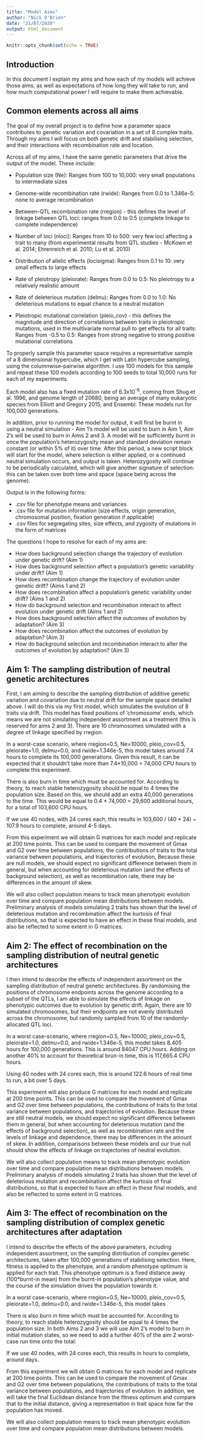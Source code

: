 ```yaml
---
title: "Model Aims"
author: "Nick O'Brien"
date: "21/07/2020"
output: html_document
---
```


```r
knitr::opts_chunk$set(echo = TRUE)
```

## Introduction

In this document I explain my aims and how each of my models will achieve those aims, as well as expectations of how long they will take to run, and how much computational power I will require to make them achievable. 

## Common elements across all aims

The goal of my overall project is to define how a parameter space contributes to genetic variation and covariation in a set of 8 complex traits. Through my aims I will focus on both genetic drift and stabilising selection, and their interactions with recombination rate and location. 

Across all of my aims, I have the same genetic parameters that drive the output of the model. These include: 

+ Population size (Ne): Ranges from 100 to 10,000: very small populations to intermediate sizes 

+ Genome-wide recombination rate (rwide): Ranges from 0.0 to 1.346e-5: none to average recombination

+ Between-QTL recombination rate (rregion) - this defines the level of linkage between QTL loci: ranges from 0.0 to 0.5 (complete linkage to complete independence)

* Number of loci (nloci): Ranges from 10 to 500: very few loci affecting a trait to many (from experimental results from QTL studies - McKown et al. 2014; Ehrenreich et al. 2010; Lu et al. 2010)

* Distribution of allelic effects (locisigma): Ranges from 0.1 to 10: very small effects to large effects

* Rate of pleiotropy (pleiorate): Ranges from 0.0 to 0.5: No pleiotropy to a relatively realistic amount

* Rate of deleterious mutation (delmu): Ranges from 0.0 to 1.0: No deleterious mutations to equal chance to a neutral mutation

* Pleiotropic mutational correlation (pleio_cov) - this defines the magnitude and direction of correlations between traits in pleiotropic mutations, used in the multivariate normal pull to get effects for all traits: Ranges from -0.5 to 0.5: Ranges from strong negative to strong positive mutational correlations


To properly sample this parameter space requires a representative sample of a 8 dimensional hypercube, which I get with Latin hypercube sampling, using the columnwise-pairwise algorithm. I use 100 models for this sample and repeat these 100 models according to 100 seeds to total 10,000 runs for each of my experiments. 

Each model also has a fixed mutation rate of 6.3x10^-6^, coming from Shug et al. 1996, and genome length of 20680, being an average of many eukaryotic species from Elliott and Gregory 2015, and Ensembl. These models run for 100,000 generations.

In addition, prior to running the model for output, it will first be burnt in using a neutral simulation - Aim 1's model will be used to burn in Aim 1, Aim 2's will be used to burn in Aims 2 and 3. A model will be sufficiently burnt in once the population's heterozygosity mean and standard deviation remain constant (or within 5% of it) over time. After this period, a new script block will start for the model, where selection is either applied, or a continued neutral simulation occurs, and output is taken. Heterozygosity will continue to be periodically calculated, which will give another signature of selection: this can be taken over both time and space (space being across the genome).

Output is in the following forms:

* .csv file for phenotype means and variances
* .csv file for mutation information (size effects, origin generation, chromosomal position, fixation generation if applicable)
* .csv files for segregating sites, size effects, and zygosity of mutations in the form of matrices


The questions I hope to resolve for each of my aims are:

* How does background selection change the trajectory of evolution under genetic drift? (Aim 1)
* How does background selection affect a population's genetic variability under drift? (Aim 1)
* How does recombination change the trajectory of evolution under genetic drift? (Aims 1 and 2)
* How does recombination affect a population's genetic variability under drift? (Aims 1 and 2)
* How do background selection and recombination interact to affect evolution under genetic drift (Aims 1 and 2)
* How does background selection affect the outcomes of evolution by adaptation? (Aim 3)
* How does recombination affect the outcomes of evolution by adaptation? (Aim 3)
* How do background selection and recombination interact to alter the outcomes of evolution by adaptation? (Aim 3)


## Aim 1: The sampling distribution of neutral genetic architectures

First, I am aiming to describe the sampling distribution of additive genetic variation and covariation due to neutral drift for the sample space detailed above. I will do this via my first model, which simulates the evolution of 8 traits via drift. This model has fixed positions of 'chromosome' ends, which means we are not simulating independent assortment as a treatment (this is reserved for aims 2 and 3). There are 10 chromosomes simulated with a degree of linkage specified by rregion.

In a worst-case scenario, where rregion=0.5, Ne=10000, pleio_cov=0.5, pleiorate=1.0, delmu=0.0, and rwide=1.346e-5, this model takes around 7.4 hours to complete its 100,000 generations.
Given this result, it can be expected that it shouldn't take more than 7.4*10,000 = 74,000 CPU hours to complete this experiment.

There is also burn in time which must be accounted for. According to theory, to reach stable heterozygosity should be equal to 4 times the population size. Based on this, we should add an extra 40,000 generations to the time. This would be equal to 0.4 * 74,000 = 29,600 additional hours, for a total of 103,600 CPU hours.

If we use 40 nodes, with 24 cores each, this results in 103,600 / (40 * 24) ~ 107.9 hours to complete, around 4-5 days.

From this experiment we will obtain G matrices for each model and replicate at 200 time points. This can be used to compare the movement of Gmax and G2 over time between populations, the contributions of traits to the total variance between populations, and trajectories of evolution, Because these are null models, we should expect no significant difference between them in general, but when accounting for deleterious mutation (and the effects of background selection), as well as recombination rate, there may be differences in the amount of skew.

We will also collect population means to track mean phenotypic evolution over time and compare population mean distributions between models. Preliminary analysis of models simulating 2 traits has shown that the level of deleterious mutation and recombination affect the kurtosis of final distributions, so that is expected to have an effect in these final models, and also be reflected to some extent in G matrices.

## Aim 2: The effect of recombination on the sampling distribution of neutral genetic architectures

I then intend to describe the effects of independent assortment on the sampling distribution of neutral genetic architectures. By randomising the positions of chromosome endpoints across the genome according to a subset of the QTLs, I am able to simulate the effects of linkage on phenotypic outcomes due to evolution by genetic drift. Again, there are 10 simulated chromosomes, but their endpoints are not evenly distributed across the chromosome, but randomly sampled from 10 of the randomly-allocated QTL loci.

In a worst case-scenario, where rregion=0.5, Ne=10000, pleio_cov=0.5, pleiorate=1.0, delmu=0.0, and rwide=1.346e-5, this model takes 8.405 hours for 100,000 generations. This is around 84047 CPU hours. 
Adding on another 40% to account for theoretical brun-in time, this is 117,665.4 CPU hours.

Using 40 nodes with 24 cores each, this is around 122.6 hours of real time to run, a bit over 5 days.

This experiment will also produce G matrices for each model and replicate at 200 time points. This can be used to compare the movement of Gmax and G2 over time between populations, the contributions of traits to the total variance between populations, and trajectories of evolution. Because these are still neutral models, we should expect no significant difference between them in general, but when accounting for deleterious mutation (and the effects of background selection), as well as recombination rate and the levels of linkage and dependence, there may be differences in the amount of skew. In addition, comparisons between these models and our true null should show the effects of linkage on trajectories of neutral evolution.

We will also collect population means to track mean phenotypic evolution over time and compare population mean distributions between models. Preliminary analysis of models simulating 2 traits has shown that the level of deleterious mutation and recombination affect the kurtosis of final distributions, so that is expected to have an effect in these final models, and also be reflected to some extent in G matrices.


## Aim 3: The effect of recombination on the sampling distribution of complex genetic architectures after adaptation

I intend to describe the effects of the above parameters, including independent assortment, on the sampling distribution of complex genetic architectures, taken after 100,000 generations of stabilising selection. Here, fitness is applied to the phenotype, and a random phenotype optimum is applied for each trait. This phenotype optimum is a fixed distance away (100*burnt-in mean) from the burnt-in population's phenotype value, and the course of the simulation drives the population towards it. 

In a worst case-scenario, where rregion=0.5, Ne=10000, pleio_cov=0.5, pleiorate=1.0, delmu=0.0, and rwide=1.346e-5, this model takes

There is also burn in time which must be accounted for. According to theory, to reach stable heterozygosity should be equal to 4 times the population size. In both Aims 2 and 3 we will use Aim 2's model to burn in initial mutation states, so we need to add a further 40% of the aim 2 worst-case run time onto the total: 

If we use 40 nodes, with 24 cores each, this results in  hours to complete, around  days.


From this experiment we will obtain G matrices for each model and replicate at 200 time points. This can be used to compare the movement of Gmax and G2 over time between populations, the contributions of traits to the total variance between populations, and trajectories of evolution. In addition, we will take the final Euclidean distance from the fitness optimum and compare that to the initial distance, giving a representation in trait space how far the population has moved. 

We will also collect population means to track mean phenotypic evolution over time and compare population mean distributions between models.
